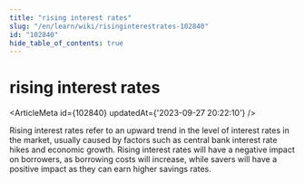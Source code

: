 ```yaml
---
title: "rising interest rates"
slug: "/en/learn/wiki/risinginterestrates-102840"
id: "102840"
hide_table_of_contents: true
---
```



# rising interest rates

<ArticleMeta id={102840} updatedAt={'2023-09-27 20:22:10'} />
<div className='border-solid border-b border-t-0 my-4 border-[var(--ifm-color-gray-300)]' />

Rising interest rates refer to an upward trend in the level of interest rates in the market, usually caused by factors such as central bank interest rate hikes and economic growth. Rising interest rates will have a negative impact on borrowers, as borrowing costs will increase, while savers will have a positive impact as they can earn higher savings rates.
